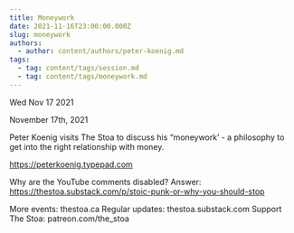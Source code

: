 ```yaml
---
title: Moneywork
date: 2021-11-16T23:00:00.000Z
slug: moneywork
authors:
  - author: content/authors/peter-koenig.md
tags:
  - tag: content/tags/session.md
  - tag: content/tags/moneywork.md
---
```






Wed Nov 17 2021

November 17th, 2021

Peter Koenig visits The Stoa to discuss his “moneywork’ - a philosophy to get into the right relationship with money.

https://peterkoenig.typepad.com

Why are the YouTube comments disabled? Answer: https://thestoa.substack.com/p/stoic-punk-or-why-you-should-stop

More events: thestoa.ca
Regular updates: thestoa.substack.com
Support The Stoa: patreon.com/the_stoa



